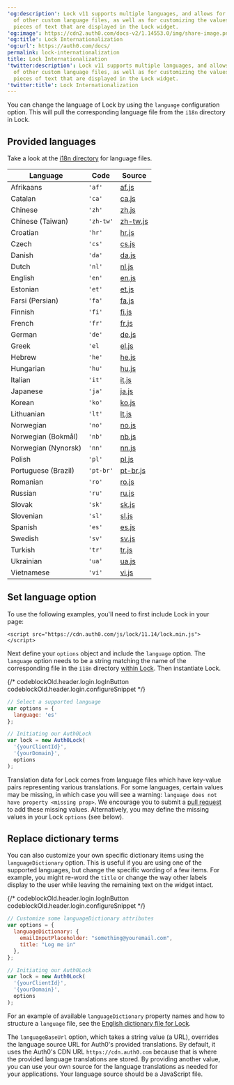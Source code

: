 ---
'og:description': Lock v11 supports multiple languages, and allows for the addition
  of other custom language files, as well as for customizing the values of specific
  pieces of text that are displayed in the Lock widget.
'og:image': https://cdn2.auth0.com/docs-v2/1.14553.0/img/share-image.png
'og:title': Lock Internationalization
'og:url': https://auth0.com/docs/
permalink: lock-internationalization
title: Lock Internationalization
'twitter:description': Lock v11 supports multiple languages, and allows for the addition
  of other custom language files, as well as for customizing the values of specific
  pieces of text that are displayed in the Lock widget.
'twitter:title': Lock Internationalization
---
You can change the language of Lock by using the `language` configuration option. This will pull the corresponding language file from the `i18n` directory in Lock.

## Provided languages

Take a look at the [i18n directory](https://github.com/auth0/lock/blob/master/src/i18n/) for language files.

<table class="table"><thead>
<tr>
<th>Language</th>
<th>Code</th>
<th>Source</th>
</tr>
</thead>
<tbody>
<tr>
<td>Afrikaans</td>
<td><code>'af'</code></td>
<td><a href="https://github.com/auth0/lock/blob/master/src/i18n/af.js">af.js</a></td>
</tr>
<tr>
<td>Catalan</td>
<td><code>'ca'</code></td>
<td><a href="https://github.com/auth0/lock/blob/master/src/i18n/ca.js">ca.js</a></td>
</tr>
<tr>
<td>Chinese</td>
<td><code>'zh'</code></td>
<td><a href="https://github.com/auth0/lock/blob/master/src/i18n/zh.js">zh.js</a></td>
</tr>
<tr>
<td>Chinese (Taiwan)</td>
<td><code>'zh-tw'</code></td>
<td><a href="https://github.com/auth0/lock/blob/master/src/i18n/zh-tw.js">zh-tw.js</a></td>
</tr>
<tr>
<td>Croatian</td>
<td><code>'hr'</code></td>
<td><a href="https://github.com/auth0/lock/blob/master/src/i18n/hr.js">hr.js</a></td>
</tr>
<tr>
<td>Czech</td>
<td><code>'cs'</code></td>
<td><a href="https://github.com/auth0/lock/blob/master/src/i18n/cs.js">cs.js</a></td>
</tr>
<tr>
<td>Danish</td>
<td><code>'da'</code></td>
<td><a href="https://github.com/auth0/lock/blob/master/src/i18n/da.js">da.js</a></td>
</tr>
<tr>
<td>Dutch</td>
<td><code>'nl'</code></td>
<td><a href="https://github.com/auth0/lock/blob/master/src/i18n/nl.js">nl.js</a></td>
</tr>
<tr>
<td>English</td>
<td><code>'en'</code></td>
<td><a href="https://github.com/auth0/lock/blob/master/src/i18n/en.js">en.js</a></td>
</tr>
<tr>
<td>Estonian</td>
<td><code>'et'</code></td>
<td><a href="https://github.com/auth0/lock/blob/master/src/i18n/et.js">et.js</a></td>
</tr>
<tr>
<td>Farsi (Persian)</td>
<td><code>'fa'</code></td>
<td><a href="https://github.com/auth0/lock/blob/master/src/i18n/fa.js">fa.js</a></td>
</tr>
<tr>
<td>Finnish</td>
<td><code>'fi'</code></td>
<td><a href="https://github.com/auth0/lock/blob/master/src/i18n/fi.js">fi.js</a></td>
</tr>
<tr>
<td>French</td>
<td><code>'fr'</code></td>
<td><a href="https://github.com/auth0/lock/blob/master/src/i18n/fr.js">fr.js</a></td>
</tr>
<tr>
<td>German</td>
<td><code>'de'</code></td>
<td><a href="https://github.com/auth0/lock/blob/master/src/i18n/de.js">de.js</a></td>
</tr>
<tr>
<td>Greek</td>
<td><code>'el</code></td>
<td><a href="https://github.com/auth0/lock/blob/master/src/i18n/el.js">el.js</a></td>
</tr>
<tr>
<td>Hebrew</td>
<td><code>'he'</code></td>
<td><a href="https://github.com/auth0/lock/blob/master/src/i18n/he.js">he.js</a></td>
</tr>
<tr>
<td>Hungarian</td>
<td><code>'hu'</code></td>
<td><a href="https://github.com/auth0/lock/blob/master/src/i18n/hu.js">hu.js</a></td>
</tr>
<tr>
<td>Italian</td>
<td><code>'it'</code></td>
<td><a href="https://github.com/auth0/lock/blob/master/src/i18n/it.js">it.js</a></td>
</tr>
<tr>
<td>Japanese</td>
<td><code>'ja'</code></td>
<td><a href="https://github.com/auth0/lock/blob/master/src/i18n/ja.js">ja.js</a></td>
</tr>
<tr>
<td>Korean</td>
<td><code>'ko'</code></td>
<td><a href="https://github.com/auth0/lock/blob/master/src/i18n/ko.js">ko.js</a></td>
</tr>
<tr>
<td>Lithuanian</td>
<td><code>'lt'</code></td>
<td><a href="https://github.com/auth0/lock/blob/master/src/i18n/lt.js">lt.js</a></td>
</tr>
<tr>
<td>Norwegian</td>
<td><code>'no'</code></td>
<td><a href="https://github.com/auth0/lock/blob/master/src/i18n/no.js">no.js</a></td>
</tr>
<tr>
<td>Norwegian (Bokmål)</td>
<td><code>'nb'</code></td>
<td><a href="https://github.com/auth0/lock/blob/master/src/i18n/nb.js">nb.js</a></td>
</tr>
<tr>
<td>Norwegian (Nynorsk)</td>
<td><code>'nn'</code></td>
<td><a href="https://github.com/auth0/lock/blob/master/src/i18n/nn.js">nn.js</a></td>
</tr>
<tr>
<td>Polish</td>
<td><code>'pl'</code></td>
<td><a href="https://github.com/auth0/lock/blob/master/src/i18n/pl.js">pl.js</a></td>
</tr>
<tr>
<td>Portuguese (Brazil)</td>
<td><code>'pt-br'</code></td>
<td><a href="https://github.com/auth0/lock/blob/master/src/i18n/pt-br.js">pt-br.js</a></td>
</tr>
<tr>
<td>Romanian</td>
<td><code>'ro'</code></td>
<td><a href="https://github.com/auth0/lock/blob/master/src/i18n/ro.js">ro.js</a></td>
</tr>
<tr>
<td>Russian</td>
<td><code>'ru'</code></td>
<td><a href="https://github.com/auth0/lock/blob/master/src/i18n/ru.js">ru.js</a></td>
</tr>
<tr>
<td>Slovak</td>
<td><code>'sk'</code></td>
<td><a href="https://github.com/auth0/lock/blob/master/src/i18n/sk.js">sk.js</a></td>
</tr>
<tr>
<td>Slovenian</td>
<td><code>'sl'</code></td>
<td><a href="https://github.com/auth0/lock/blob/master/src/i18n/sl.js">sl.js</a></td>
</tr>
<tr>
<td>Spanish</td>
<td><code>'es'</code></td>
<td><a href="https://github.com/auth0/lock/blob/master/src/i18n/es.js">es.js</a></td>
</tr>
<tr>
<td>Swedish</td>
<td><code>'sv'</code></td>
<td><a href="https://github.com/auth0/lock/blob/master/src/i18n/sv.js">sv.js</a></td>
</tr>
<tr>
<td>Turkish</td>
<td><code>'tr'</code></td>
<td><a href="https://github.com/auth0/lock/blob/master/src/i18n/tr.js">tr.js</a></td>
</tr>
<tr>
<td>Ukrainian</td>
<td><code>'ua'</code></td>
<td><a href="https://github.com/auth0/lock/blob/master/src/i18n/uk.js">ua.js</a></td>
</tr>
<tr>
<td>Vietnamese</td>
<td><code>'vi'</code></td>
<td><a href="https://github.com/auth0/lock/blob/master/src/i18n/vi.js">vi.js</a></td>
</tr>
</tbody>
</table>

## Set language option

To use the following examples, you'll need to first include Lock in your page:

`<script src="https://cdn.auth0.com/js/lock/11.14/lock.min.js"></script>`

Next define your `options` object and include the `language` option. The `language` option needs to be a string matching the name of the corresponding file in the `i18n` directory [within Lock](https://github.com/auth0/lock/tree/master/src/i18n). Then instantiate Lock.

{/* codeblockOld.header.login.logInButton codeblockOld.header.login.configureSnippet */}


```javascript lines
// Select a supported language
var options = {
  language: 'es'
};

// Initiating our Auth0Lock
var lock = new Auth0Lock(
  '{yourClientId}',
  '{yourDomain}',
  options
);
```






Translation data for Lock comes from language files which have key-value pairs representing various translations. For some languages, certain values may be missing, in which case you will see a warning: `language does not have property <missing prop>`. We encourage you to submit a [pull request](https://github.com/auth0/lock/tree/master/src/i18n) to add these missing values. Alternatively, you may define the missing values in your Lock `options` (see below).

## Replace dictionary terms

You can also customize your own specific dictionary items using the `languageDictionary` option. This is useful if you are using one of the supported languages, but change the specific wording of a few items. For example, you might re-word the `title` or change the way other labels display to the user while leaving the remaining text on the widget intact.

{/* codeblockOld.header.login.logInButton codeblockOld.header.login.configureSnippet */}


```javascript lines
// Customize some languageDictionary attributes
var options = {
  languageDictionary: {
    emailInputPlaceholder: "something@youremail.com",
    title: "Log me in"
  },
};

// Initiating our Auth0Lock
var lock = new Auth0Lock(
  '{yourClientId}',
  '{yourDomain}',
  options
);
```






For an example of available `languageDictionary` property names and how to structure a `language` file, see the [English dictionary file for Lock](https://github.com/auth0/lock/blob/master/src/i18n/en.js).

The `languageBaseUrl` option, which takes a string value (a URL), overrides the language source URL for Auth0's provided translations. By default, it uses the Auth0's CDN URL `https://cdn.auth0.com` because that is where the provided language translations are stored. By providing another value, you can use your own source for the language translations as needed for your applications. Your language source should be a JavaScript file.